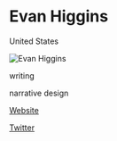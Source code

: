# Evan Higgins

<Location>

United States

</Location>

![Evan Higgins](https://aboutevanhiggins.files.wordpress.com/2019/09/img_0393.jpg)

<Skills>

writing

narrative design

</Skills>

<Personal>

[Website](https://evanleehiggins.com)

[Twitter](https://twitter.com/evanleehiggins)

</Personal>


